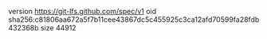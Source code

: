 version https://git-lfs.github.com/spec/v1
oid sha256:c81806aa672a5f7b11cee43867dc5c455925c3ca12afd70599fa28fdb432368b
size 44912
